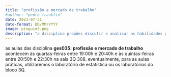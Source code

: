 ```yaml
---
title: "profissão e mercado de trabalho"
#author: "pedro franklin"
date: 2023-07-31
date-format: DD/MM/YYYY
image: pinguim3.png
description: "a disciplina propões discutir e analisar as habilidades gerais necessárias para o sucesso profissional de um bacharel em estatística."
---
```


as aulas das disciplina **ges035: profissão e mercado de trabalho** acontecem às quartas-feiras entre 19:00h e 20:40h e às quintas-feiras entre 20:50h e 22:30h na sala 3Q 308. eventualmente, para as aulas práticas, utilizaremos o laboratório de estatística ou os laboratórios do bloco 3Q.